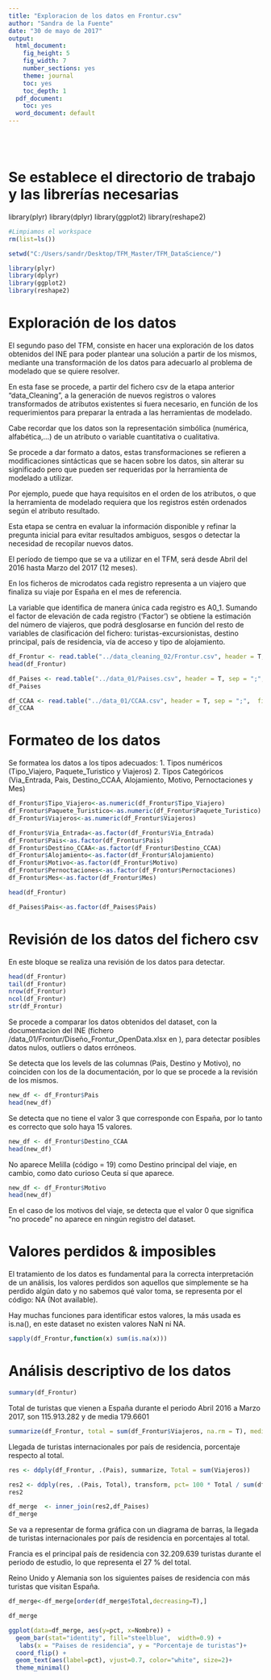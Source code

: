 ```yaml
---
title: "Exploracion de los datos en Frontur.csv"
author: "Sandra de la Fuente"
date: "30 de mayo de 2017"
output:
  html_document:
    fig_height: 5
    fig_width: 7
    number_sections: yes
    theme: journal
    toc: yes
    toc_depth: 1
  pdf_document:
    toc: yes
  word_document: default
---
```

<br></br>


# Se establece el directorio de trabajo y las librerías necesarias

library(plyr)
library(dplyr)
library(ggplot2)
library(reshape2)

```r

#Limpiamos el workspace
rm(list=ls())

setwd("C:/Users/sandr/Desktop/TFM_Master/TFM_DataScience/")

library(plyr)
library(dplyr)
library(ggplot2)
library(reshape2)


```


# Exploración de los datos

El segundo paso del TFM, consiste en hacer una exploración de los datos obtenidos del INE para poder plantear una solución a partir de los mismos, mediante una transformación de los datos para adecuarlo al problema de modelado que se quiere resolver.

En esta fase se procede, a partir del fichero csv de la etapa anterior "data_Cleaning", a la generación de nuevos registros o valores transformados de atributos existentes si fuera necesario, en función de los requerimientos para preparar la entrada a las herramientas de modelado.

Cabe recordar que los datos son la representación simbólica (numérica, alfabética,...) de un atributo o variable cuantitativa o cualitativa.

Se procede a dar formato a datos, estas transformaciones se refieren a modificaciones sintácticas que se hacen sobre los datos, sin alterar su significado pero que pueden ser requeridas por la herramienta de modelado a utilizar.

Por ejemplo, puede que haya requisitos en el orden de los atributos, o que la herramienta de modelado requiera que los registros estén ordenados según el atributo resultado. 

Esta etapa se centra en evaluar la información disponible y refinar la pregunta inicial para evitar resultados ambiguos, sesgos o detectar la necesidad de recopilar nuevos datos.

El período de tiempo que se va a utilizar en el TFM, será desde Abril del 2016 hasta Marzo del 2017 (12 meses).

En los ficheros de microdatos cada registro representa a un viajero que finaliza su viaje por España en el mes de referencia. 

La variable que identifica de manera única cada registro es A0_1. Sumando el factor de elevación de cada registro ('Factor') se obtiene la estimación del número de viajeros, que podrá desglosarse en función del resto de variables de clasificación del fichero: turistas-excursionistas, destino principal, país de residencia, vía de acceso y tipo de alojamiento.



```r

df_Frontur <- read.table("../data_cleaning_02/Frontur.csv", header = T, sep = ",")
head(df_Frontur)

df_Paises <- read.table("../data_01/Paises.csv", header = T, sep = ";",   fileEncoding="utf-8")
df_Paises

df_CCAA <- read.table("../data_01/CCAA.csv", header = T, sep = ";",  fileEncoding="utf-8")
df_CCAA

```
# Formateo de los datos

Se formatea los datos a los tipos adecuados:
  1. Tipos numéricos (Tipo_Viajero, Paquete_Turistico y Viajeros)
  2. Tipos Categóricos (Via_Entrada, Pais, Destino_CCAA, Alojamiento, Motivo, Pernoctaciones y Mes)


```r

df_Frontur$Tipo_Viajero<-as.numeric(df_Frontur$Tipo_Viajero)
df_Frontur$Paquete_Turistico<-as.numeric(df_Frontur$Paquete_Turistico)
df_Frontur$Viajeros<-as.numeric(df_Frontur$Viajeros)

df_Frontur$Via_Entrada<-as.factor(df_Frontur$Via_Entrada)
df_Frontur$Pais<-as.factor(df_Frontur$Pais)
df_Frontur$Destino_CCAA<-as.factor(df_Frontur$Destino_CCAA)
df_Frontur$Alojamiento<-as.factor(df_Frontur$Alojamiento)
df_Frontur$Motivo<-as.factor(df_Frontur$Motivo)
df_Frontur$Pernoctaciones<-as.factor(df_Frontur$Pernoctaciones)
df_Frontur$Mes<-as.factor(df_Frontur$Mes)

head(df_Frontur)

df_Paises$Pais<-as.factor(df_Paises$Pais)

```


# Revisión de los datos del fichero csv

En este bloque se realiza una revisión de los datos para detectar. 

```r

head(df_Frontur)
tail(df_Frontur)
nrow(df_Frontur)
ncol(df_Frontur)
str(df_Frontur)

```


Se procede a comparar los datos obtenidos del dataset, con la documentacion del INE (fichero /data_01/Frontur/Diseño_Frontur_OpenData.xlsx en ), para detectar posibles datos nulos, outliers o datos erróneos.

Se detecta que los levels de las columnas (Pais, Destino y Motivo), no coinciden con los de la documentación, por lo que se procede a la revisión de los mismos.



```r

new_df <- df_Frontur$Pais
head(new_df)    
```
Se detecta que no tiene el valor 3 que corresponde con España, por lo tanto es correcto que solo haya 15 valores.


```r

new_df <- df_Frontur$Destino_CCAA
head(new_df)      
```

No aparece Melilla (código = 19) como Destino principal del viaje, en cambio, como dato curioso Ceuta sí que aparece.


```r

new_df <- df_Frontur$Motivo
head(new_df) 

```

En el caso de los motivos del viaje, se detecta que el valor 0 que significa "no procede" no aparece en ningún registro del dataset.



# Valores perdidos & imposibles 


El tratamiento de los datos es fundamental para la correcta interpretación de un análisis, los valores perdidos son aquellos que simplemente se ha perdido algún dato y no sabemos qué valor toma, se representa por el código: NA (Not available).

Hay muchas funciones para identificar estos valores, la más usada es is.na(), en este dataset no existen valores NaN ni NA.


```r

sapply(df_Frontur,function(x) sum(is.na(x)))


```


# Análisis descriptivo de los datos

```r

summary(df_Frontur)

```


Total de turistas que vienen a España durante el periodo Abril 2016 a Marzo 2017, son 115.913.282 y de media 179.6601

```r

summarize(df_Frontur, total = sum(df_Frontur$Viajeros, na.rm = T), media = mean(df_Frontur$Viajeros, na.rm = T))


```

Llegada de turistas internacionales por país de residencia, porcentaje respecto al total.

```r

res <- ddply(df_Frontur, .(Pais), summarize, Total = sum(Viajeros))

res2 <- ddply(res, .(Pais, Total), transform, pct= 100 * Total / sum(df_Frontur$Viajeros))
res2

df_merge  <- inner_join(res2,df_Paises)
df_merge


``` 

Se va a representar de forma gráfica con un diagrama de barras, la llegada de turistas internacionales por país de residencia en porcentajes al total.

Francia es el principal país de residencia con  32.209.639 turistas durante el periodo de estudio, lo que representa el 27 % del total.

Reino Unido y Alemania son los siguientes países de residencia con más turistas que visitan España.

```r

df_merge<-df_merge[order(df_merge$Total,decreasing=T),]

df_merge

``` 


```r

ggplot(data=df_merge, aes(y=pct, x=Nombre)) +
  geom_bar(stat="identity", fill="steelblue",  width=0.9) +
   labs(x = "Paises de residencia", y = "Porcentaje de turistas")+
  coord_flip() +
  geom_text(aes(label=pct), vjust=0.7, color="white", size=2)+
  theme_minimal()

   


``` 



